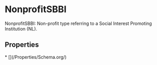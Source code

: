   
# NonprofitSBBI

NonprofitSBBI: Non-profit type referring to a Social Interest Promoting Institution (NL).

## Properties

<Grid>
* [](/Properties/Schema.org/)
</Grid>

